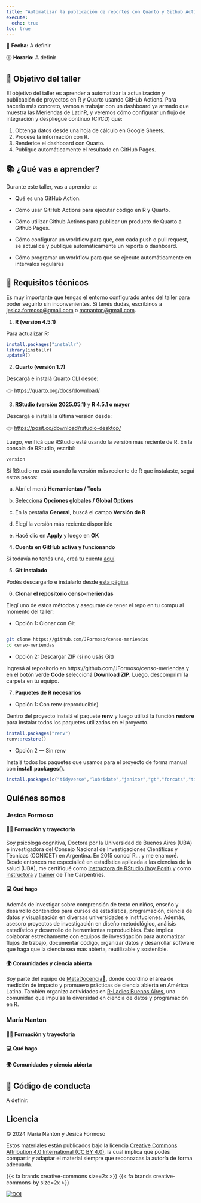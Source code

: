 ```yaml
---
title: "Automatizar la publicación de reportes con Quarto y Github Actions"
execute: 
  echo: true
toc: true
---
```


📅 **Fecha:** A definir

🕕 **Horario:** A definir

## 🎯 Objetivo del taller

El objetivo del taller es aprender a automatizar la actualización y publicación de proyectos en R y Quarto usando GitHub Actions. Para hacerlo más concreto, vamos a trabajar con un dashboard ya armado que muestra las Meriendas de LatinR, y veremos cómo configurar un flujo de integración y despliegue continuo (CI/CD) que:

1.  Obtenga datos desde una hoja de cálculo en Google Sheets.
2.  Procese la información con R.
3.  Renderice el dashboard con Quarto.
4.  Publique automáticamente el resultado en GitHub Pages.

## 📚 ¿Qué vas a aprender?

Durante este taller, vas a aprender a:

-   Qué es una GitHub Action.

-   Cómo usar GitHub Actions para ejecutar código en R y Quarto.

-   Cómo utilizar Github Actions para publicar un producto de Quarto a Github Pages.

-   Cómo configurar un workflow para que, con cada push o pull request, se actualice y publique automáticamente un reporte o dashboard.

-   Cómo programar un workflow para que se ejecute automáticamente en intervalos regulares

## 🧰 Requisitos técnicos

Es muy importante que tengas el entorno configurado antes del taller para poder seguirlo sin inconvenientes. Si tenés dudas, escribinos a [jesica.formoso\@gmail.com](mailto:jesica.formoso@gmail.com) o [mcnanton\@gmail.com](mailto:mcnanton@gmail.com).

1.  **R (versión 4.5.1)**

Para actualizar R:

```r

install.packages("installr")
library(installr)
updateR()

```

2.  **Quarto (versión 1.7)**

Descargá e instalá Quarto CLI desde:

👉 <https://quarto.org/docs/download/>

3.  **RStudio (versión 2025.05.1)** y **R 4.5.1 o mayor**

Descargá e instalá la última versión desde:

👉 <https://posit.co/download/rstudio-desktop/>

Luego, verificá que RStudio esté usando la versión más reciente de R. En la consola de RStudio, escribí:

```r

version

```

::: {.callout-tip icon="gear" title="Cómo cambiar la versión de R en RStudio"}
Si RStudio no está usando la versión más reciente de R que instalaste, seguí estos pasos:

a.  Abrí el menú **Herramientas / Tools**

b.  Seleccioná **Opciones globales / Global Options**

c.  En la pestaña **General**, buscá el campo **Versión de R**

d.  Elegí la versión más reciente disponible

e.  Hacé clic en **Apply** y luego en **OK**
:::

4.  **Cuenta en GitHub activa y funcionando**

Si todavía no tenés una, creá tu cuenta [aquí](https://github.com/).

5.  **Git instalado**

Podés descargarlo e instalarlo desde [esta página](https://git-scm.com/downloads).

6. **Clonar el repositorio censo-meriendas**

Elegí uno de estos métodos y asegurate de tener el repo en tu compu al momento del taller:

- Opción 1: Clonar con Git

```bash

git clone https://github.com/JFormoso/censo-meriendas
cd censo-meriendas

```

- Opción 2: Descargar ZIP (si no usás Git)

Ingresá al repositorio en https://github.com/JFormoso/censo-meriendas y en el botón verde **Code** seleccioná **Download ZIP**.
Luego, descomprimí la carpeta en tu equipo.

7.  **Paquetes de R necesarios**

- Opción 1: Con renv (reproducible)

Dentro del proyecto instalá el paquete **renv** y luego utilizá la función **restore** para instalar todos los paquetes utilizados en el proyecto.

```r

install.packages("renv")
renv::restore()      
```

- Opción 2 — Sin renv 

Instalá todos los paquetes que usamos para el proyecto de forma manual con **install.packages()**.

```r
install.packages(c("tidyverse","lubridate","janitor","gt","forcats","tidytext","wordcloud2","stopwords","scales"))

```


## Quiénes somos


### **Jesica Formoso** 


#### 👩‍🎓 Formación y trayectoria

Soy psicóloga cognitiva, Doctora por la Universidad de Buenos Aires (UBA) e investigadora del Consejo Nacional de Investigaciones Científicas y Técnicas (CONICET) en Argentina. En 2015 conocí R... y me enamoré. Desde entonces me especialicé en estadística aplicada a las ciencias de la salud (UBA), me certifiqué como [instructora de RStudio (hoy Posit)](https://education.rstudio.com/trainers/people/formoso+jesica/) y como [instructora](https://carpentries.org/community/instructors/) y [trainer](https://carpentries.org/community/instructor-trainers/) de The Carpentries.

#### 💻 Qué hago

Además de investigar sobre comprensión de texto en niños, enseño y desarrollo contenidos para cursos de estadística, programación, ciencia de datos y visualización en diversas universidades e instituciones. Además, asesoro proyectos de investigación en diseño metodológico, análisis estadístico y desarrollo de herramientas reproducibles. Esto implica colaborar estrechamente con equipos de investigación para automatizar flujos de trabajo, documentar código, organizar datos y desarrollar software que haga que la ciencia sea más abierta, reutilizable y sostenible.

#### 🌍 Comunidades y ciencia abierta

Soy parte del equipo de [MetaDocencia🍎](https://www.metadocencia.org/), donde coordino el área de medición de impacto y promuevo prácticas de ciencia abierta en América Latina. También organizo actividades en [R-Ladies Buenos Aires](https://rladiesba.netlify.app/), una comunidad que impulsa la diversidad en ciencia de datos y programación en R.

### **María Nanton**

#### 👩‍🎓 Formación y trayectoria

#### 💻 Qué hago

#### 🌍 Comunidades y ciencia abierta


## 🤝 Código de conducta

A definir.

## Licencia

© 2024 María Nanton y Jesica Formoso

Estos materiales están publicados bajo la licencia [Creative Commons Attribution 4.0 International (CC BY 4.0)](http://creativecommons.org/licenses/by/4.0/), la cual implica que podés compartir y adaptar el material siempre que reconozcas la autoría de forma adecuada.

{{< fa brands creative-commons size=2x >}} {{< fa brands creative-commons-by size=2x >}}

<a href="https://doi.org/10.5281/zenodo.16736735"><img src="https://zenodo.org/badge/DOI/10.5281/zenodo.16736735.svg" alt="DOI"/></a>
